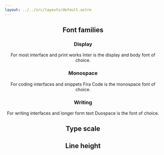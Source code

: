 ```yaml
---
layout: ../../src/layouts/default.astro
---
```



<Breadcrumb />

<Header
  label="Foundations"
  title="Typography"
  description="Design tokens are a tech-agnostic way to store variables. We use tokens instead of hard coded values to ensure a better UI consistency across different platforms."
/>

<section>

## Font families

### Display

For most interface and print works Inter is the display and body font of choice.

### Monospace

For coding interfaces and snippets Fira Code is the monospace font of choice.

### Writing

For writing interfaces and longer form text Duospace is the font of choice.

## Type scale

## Line height

</section>
